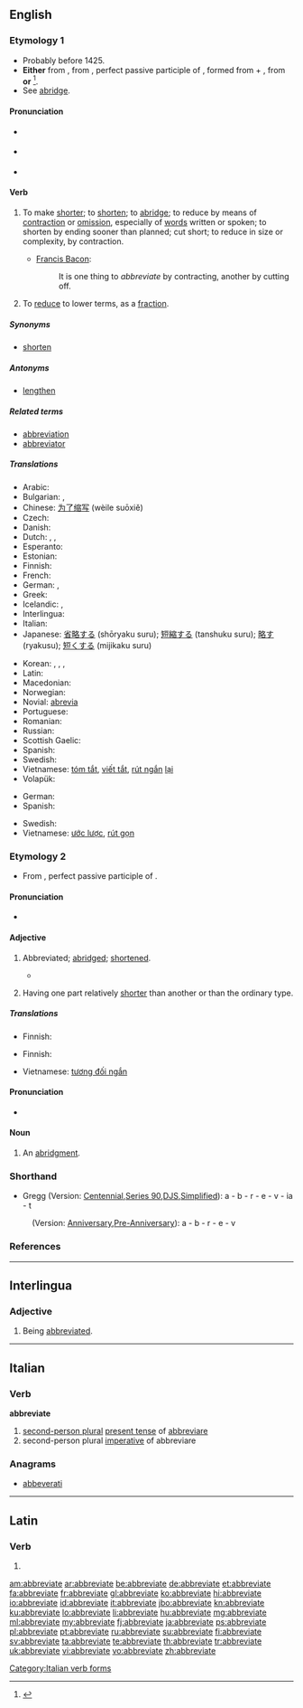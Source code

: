 ==English==

===Etymology 1===
* Probably before 1425.
* '''Either''' from {{etyl|enm}} {{term|abbreviaten|lang=enm}}, from {{etyl|la}} {{term|abbreviatus|abbreviātus|lang=la}}, perfect passive participle of {{term|abbrevio|abbreviō|abbreviate|lang=la}}, formed from {{term|ad|lang=la}} + {{term|brevio|breviō|shorten|lang=la}}, from {{term|brevis||short|lang=la}} '''or''' {{back-form|abbreviation}}<ref>{{reference-book | last = Dobbie | first = Elliott K. | coauthors = Dunmore, C. William, et al. | editor = Barnhart, Robert K.| title = Chambers Dictionary of Etymology | origyear = 1998 | year = 2004 | publisher = Chambers Harrap Publishers Ltd | location = Edinburgh, Scotland | isbn =0550142304 | pages = 2}}</ref>.
* See [[abridge]].

====Pronunciation====
* {{a|RP}} {{IPA|/ə.ˈbriː.vi.eɪt/}}
* {{a|US}} {{IPA|/ə.ˈbri.vi.eɪt/|/æ.ˈbri.vi.eɪt/|}}
* {{audio|en-us-abbreviate.ogg|Audio (US)}}
 
====Verb====
{{en-verb|abbreviat|ing}}

# {{transitive}} To make [[short]]er; to [[shorten]]; to [[abridge]]; to reduce by means of [[contraction]] or [[omission]], especially of [[word]]s written or spoken; to shorten by ending sooner than planned; cut short; to reduce in size or complexity, by contraction.
#* {{rfdate}} [[w:Francis Bacon|Francis Bacon]]:
#*: It is one thing to ''abbreviate'' by contracting, another by cutting off.
# {{mathematics}} To [[reduce]] to lower terms, as a [[fraction]].

=====Synonyms=====
* [[shorten]]

=====Antonyms=====
* [[lengthen]]

=====Related terms=====
* [[abbreviation]]
* [[abbreviator]]

=====Translations=====
{{trans-top|to make shorter}}
* Arabic: {{t|ar|اختصر|alt=إخْتَصَرَ|tr=’ikhtáʂara}}
* Bulgarian: {{t|bg|съкращавам}}, {{t|bg|скъсявам}}
* Chinese: [[为了缩写]] (wèile suōxiě)
* Czech: {{t|cs|zkrátit}}
* Danish: {{t|da|forkorte}}
* Dutch: {{t|nl|afkorten}}, {{t|nl|verkorten}}, {{t|nl|inkorten}}
* Esperanto: {{t-|eo|mallongigi|xs=Esperanto}}
* Estonian: {{t|et|lühendama}}
* Finnish: {{t+|fi|lyhentää}}
* French: {{t+|fr|abréger}}
* German: {{t+|de|kürzen}}, {{t-|de|abkürzen}}
* Greek: {{t|el|συντομέυω|tr=syndomévo}}
* Icelandic: {{t+|is|skammstafa}}, {{t-|is|stytta}}
* Interlingua: {{t|ia|abbreviar}}
* Italian: {{t+|it|abbreviare}}
* Japanese: [[省略する]] (shōryaku suru); [[短縮する]] (tanshuku suru); [[略す]] (ryakusu); [[短くする]] (mijikaku suru)
{{trans-mid}}
* Korean: {{t|ko|생략하다|tr=省略하다, saengnyakhada|sc=Hang}}, {{t+|ko|약하다|tr=略하다, yakhada|sc=Hang}}, {{t|ko|약생하다|tr=略省하다, yaksaenghada|sc=Hang}}, {{t|ko|단축하다|tr=短縮하다, danchukhada|sc=Hang}}
* Latin: {{t-|la|abbrevio|alt=abbreviō}}
* Macedonian: {{t|mk|скратува|tr=skratuva}}
* Norwegian: {{t|no|forkorte}}
* Novial: [[abrevia]]
* Portuguese: {{t+|pt|abreviar}}
* Romanian: {{t-|ro|scurta}}
* Russian: {{t|ru|сокращать|tr=sokraščát’}}
* Scottish Gaelic: {{t-|gd|giorraich|xs=Scottish Gaelic}}
* Spanish: {{t+|es|abreviar}}
* Swedish: {{t+|sv|förkorta}}
* Vietnamese: [[tóm tắt]], [[viết tắt]], [[rút ngắn]] [[lại]]
* Volapük: {{t|vo|brefükön}}
{{trans-bottom}}

{{trans-top|to reduce to lower terms}}
* German: {{t+|de|kürzen}}
* Spanish: {{t|es|simplificar}}
{{trans-mid}}
* Swedish: {{t+|sv|förkorta}}
* Vietnamese: [[ước lược]], [[rút gọn]]
{{trans-bottom}}

===Etymology 2===
* From {{etyl|LL.}} {{term|abbreviatus|abbreviātus|lang=la}}, perfect passive participle of {{term|abbrevio|abbreviō|abbreviate|lang=la}}.

====Pronunciation====
* {{a|US}} {{IPA|/ə.ˈbri.vi.eɪt/|/ə.ˈbri.vi.ət/|}}

====Adjective====
{{en-adj}}

# {{rare}} Abbreviated; [[abridge]]d; [[shorten]]ed.
#* {{quote-book|title=The philology of the English tongue|passage=The '''abbreviate''' form has never been able to recover that shock.|author={{w|J. J. Earle}}|year=1892}}
# {{biology}} Having one part relatively [[shorter]] than another or than the ordinary type.

=====Translations=====
{{trans-top|abbreviated, abridged}}
* Finnish: {{t|fi|lyhennetty}}
{{trans-mid}}
{{trans-bottom}}

{{trans-top|biology: having one part relatively shorter}}
* Finnish: {{t|fi|lyhentynyt}}
{{trans-mid}}
* Vietnamese: [[tương đối ngắn]]
{{trans-bottom}}

====Pronunciation====
* {{a|US}} {{IPA|/ə.ˈbri.vi.eɪt/}}

====Noun====
{{en-noun}}

# {{obsolete|Scotland|legal}} An [[abridgment]].

===Shorthand===
* Gregg (Version: [http://en.wikipedia.org/wiki/Gregg_Shorthand#Centennial_Gregg_Shorthand Centennial],[http://en.wikipedia.org/wiki/Gregg_Shorthand#Series_90_Gregg_Shorthand Series 90],[http://en.wikipedia.org/wiki/Gregg_Shorthand#Diamond_Jubilee_Gregg_Shorthand DJS],[http://en.wikipedia.org/wiki/Gregg_Shorthand#Simplified_Gregg_Shorthand Simplified]): a - b - r - e - v - ia - t
: (Version: [http://en.wikipedia.org/wiki/Gregg_Shorthand#Anniversary_Gregg_Shorthand Anniversary],[http://en.wikipedia.org/wiki/Gregg_Shorthand#Pre-Anniversary_Gregg_Shorthand Pre-Anniversary]): a - b - r - e - v

===References===
<references/>
----

==Interlingua==

===Adjective===
{{ia-adj}}

# Being [[abbreviated]].

----

==Italian==

===Verb===
'''abbreviate'''

# [[second-person plural]] [[present tense]] of [[abbreviare]]
# second-person plural [[imperative]] of abbreviare

===Anagrams===

* [[abbeverati#Italian|abbeverati]]

[[Category:Italian verb forms]]

----

==Latin==

===Verb===
{{la-verb-form|abbreviāte}}

# {{conjugation of|abbrevio|abbreviō|2|p|pres|act|imp|lang=la}}

[[am:abbreviate]]
[[ar:abbreviate]]
[[be:abbreviate]]
[[de:abbreviate]]
[[et:abbreviate]]
[[fa:abbreviate]]
[[fr:abbreviate]]
[[gl:abbreviate]]
[[ko:abbreviate]]
[[hi:abbreviate]]
[[io:abbreviate]]
[[id:abbreviate]]
[[it:abbreviate]]
[[jbo:abbreviate]]
[[kn:abbreviate]]
[[ku:abbreviate]]
[[lo:abbreviate]]
[[li:abbreviate]]
[[hu:abbreviate]]
[[mg:abbreviate]]
[[ml:abbreviate]]
[[my:abbreviate]]
[[fj:abbreviate]]
[[ja:abbreviate]]
[[ps:abbreviate]]
[[pl:abbreviate]]
[[pt:abbreviate]]
[[ru:abbreviate]]
[[su:abbreviate]]
[[fi:abbreviate]]
[[sv:abbreviate]]
[[ta:abbreviate]]
[[te:abbreviate]]
[[th:abbreviate]]
[[tr:abbreviate]]
[[uk:abbreviate]]
[[vi:abbreviate]]
[[vo:abbreviate]]
[[zh:abbreviate]]